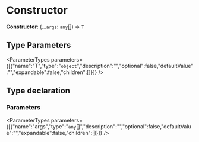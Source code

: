 
# Constructor

 **Constructor**: (...`args`: `any`[]) => `T`

## Type Parameters

<ParameterTypes parameters={[{"name":"T","type":"`object`","description":"","optional":false,"defaultValue":"","expandable":false,"children":[]}]} />

## Type declaration

### Parameters

<ParameterTypes parameters={[{"name":"args","type":"`any`[]","description":"","optional":false,"defaultValue":"","expandable":false,"children":[]}]} />
